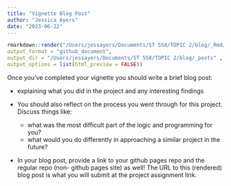 ```yaml
---
title: "Vignette Blog Post"
author: "Jessica Ayers"
date: "2023-06-22"
---
```


```r
rmarkdown::render("/Users/jessayers/Documents/ST 558/TOPIC 2/blog/_Rmd/2023-06-22-my-new-blog-post.Rmd",
output_format = "github_document",  
output_dir = "/Users/jessayers/Documents/ST 558/TOPIC 2/blog/_posts" ,
output_options = list(html_preview = FALSE))
```

Once you’ve completed your vignette you should write a brief blog post:

  - explaining what you did in the project and any interesting findings
  - You should also reflect on the process you went through for this project. Discuss things like:
  
    - what was the most difficult part of the logic and programming for you?
    - what would you do differently in approaching a similar project in the future?
    
  - In your blog post, provide a link to your github pages repo and the regular repo (non- github pages site) as well! The URL to this (rendered) blog post is what you will submit at the project assignment link.